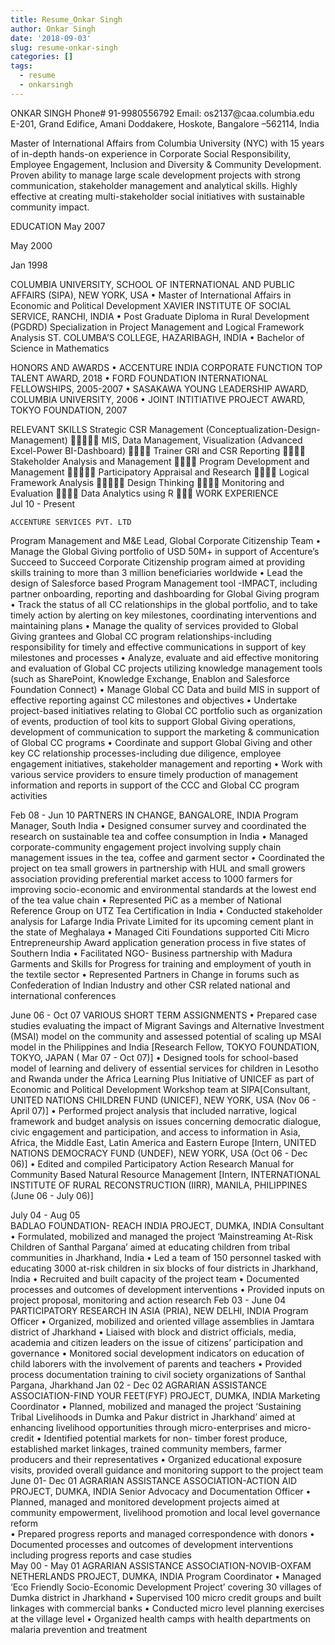 ```yaml
---
title: Resume_Onkar Singh
author: Onkar Singh
date: '2018-09-03'
slug: resume-onkar-singh
categories: []
tags:
  - resume
  - onkarsingh
---
```



ONKAR SINGH
Phone# 91-9980556792 Email: os2137@caa.columbia.edu
E-201, Grand Edifice, Amani Doddakere, Hoskote, Bangalore –562114, India

Master of International Affairs from Columbia University (NYC) with 15 years of in-depth hands-on experience in Corporate Social Responsibility, Employee Engagement, Inclusion and Diversity & Community Development. Proven ability to manage large scale development projects with strong communication, stakeholder management and analytical skills. Highly effective at creating multi-stakeholder social initiatives with sustainable community impact.

EDUCATION
May 2007

 May 2000


Jan 1998	

COLUMBIA UNIVERSITY, SCHOOL OF INTERNATIONAL AND PUBLIC AFFAIRS (SIPA), NEW YORK, USA
•	Master of International Affairs in Economic and Political Development
XAVIER INSTITUTE OF SOCIAL SERVICE, RANCHI, INDIA
•	 Post Graduate Diploma in Rural Development  (PGDRD) 
Specialization in Project Management and Logical Framework Analysis
ST. COLUMBA’S COLLEGE, HAZARIBAGH, INDIA 
•	Bachelor of Science in Mathematics
	
HONORS AND AWARDS
•	ACCENTURE INDIA CORPORATE FUNCTION TOP TALENT AWARD, 2018
•	FORD FOUNDATION INTERNATIONAL FELLOWSHIPS, 2005-2007
•	SASAKAWA YOUNG LEADERSHIP AWARD, COLUMBIA UNIVERSITY, 2006
•	JOINT INTITIATIVE PROJECT AWARD, TOKYO FOUNDATION, 2007

RELEVANT SKILLS
Strategic CSR Management
(Conceptualization-Design-Management)		MIS, Data Management, Visualization
(Advanced Excel-Power BI-Dashboard)	
Trainer GRI and CSR Reporting 		Stakeholder Analysis and Management	
Program Development and Management		Participatory Appraisal and Research	
Logical Framework Analysis
		Design Thinking	
Monitoring and Evaluation		Data Analytics using R	
WORK EXPERIENCE     
Jul 10 - Present















	ACCENTURE SERVICES PVT. LTD
Program Management and M&E Lead, Global Corporate Citizenship Team
•	Manage the Global Giving portfolio of USD 50M+ in support of Accenture’s Succeed to Succeed Corporate Citizenship program aimed at providing skills training to more than 3 million beneficiaries worldwide
•	Lead the design of Salesforce based Program Management tool -IMPACT, including partner onboarding, reporting and dashboarding for Global Giving program
•	 Track the status of all CC relationships in the global portfolio, and to take timely action by alerting on key milestones, coordinating interventions and maintaining plans
•	Manage the quality of services provided to Global Giving grantees and Global CC program relationships-including responsibility for timely and effective communications in support of key milestones and processes
•	 Analyze, evaluate and aid effective monitoring and evaluation of Global CC projects utilizing knowledge management tools  (such as SharePoint, Knowledge Exchange, Enablon and Salesforce Foundation Connect)
•	 Manage Global CC Data and build MIS in support of effective reporting against CC milestones and objectives
•	 Undertake project-based initiatives relating to Global CC portfolio such as organization of events, production of tool kits to support Global Giving operations, development of communication to support the marketing & communication of Global CC programs
•	 Coordinate and support Global Giving and other key CC relationship processes-including due diligence, employee engagement initiatives, stakeholder management and reporting
•	 Work with various service providers to ensure timely production of management information and reports in support of  the CCC and Global CC program activities

Feb 08 - Jun 10
	PARTNERS IN CHANGE, BANGALORE,  INDIA
Program Manager, South India
•	 Designed consumer survey and coordinated the research  on sustainable tea and coffee consumption in India
•	 Managed corporate-community engagement project involving supply chain management issues in the tea, coffee and garment sector
•	 Coordinated the project on tea small growers in partnership with HUL and small growers association providing preferential market access to 1000 farmers for improving socio-economic and environmental standards at the lowest end of the tea value chain
•	 Represented PiC as a member of  National Reference Group on UTZ Tea Certification in India
•	 Conducted stakeholder analysis for Lafarge India Private Limited for its upcoming cement plant in the state of Meghalaya
•	 Managed Citi Foundations supported Citi Micro Entrepreneurship Award application generation process in five states of Southern India
•	 Facilitated NGO- Business partnership with Madura Garments and Skills for Progress for training and employment of youth in the textile sector
•	Represented Partners in Change in forums such as Confederation of Indian Industry and other CSR related national and international conferences   

June 06 - Oct 07	VARIOUS SHORT TERM ASSIGNMENTS
•	 Prepared case studies evaluating the impact of Migrant Savings and Alternative Investment (MSAI) model on the community and assessed potential of scaling up MSAI model in the Philippines and India [Research Fellow, TOKYO FOUNDATION, TOKYO, JAPAN ( Mar 07 - Oct 07)]
•	 Designed tools for school-based model of learning and delivery of essential services for children in Lesotho  and Rwanda under the Africa Learning Plus Initiative of UNICEF as part of Economic and Political Development Workshop team at SIPA[Consultant, UNITED NATIONS CHILDREN FUND (UNICEF), NEW YORK, USA (Nov 06 - April 07)]
•	 Performed project analysis that included narrative, logical framework and budget analysis on issues concerning democratic dialogue, civic engagement and participation, and access to information in Asia, Africa, the Middle East, Latin America and Eastern Europe [Intern, UNITED NATIONS DEMOCRACY FUND (UNDEF), NEW YORK, USA (Oct  06 - Dec 06)]
•	Edited and compiled Participatory Action Research Manual  for Community Based Natural Resource Management [Intern, INTERNATIONAL INSTITUTE OF RURAL RECONSTRUCTION (IIRR), MANILA, PHILIPPINES (June 06  - July 06)]

 	

July 04 - Aug 05	
BADLAO FOUNDATION- REACH INDIA PROJECT, DUMKA, INDIA
   Consultant
•	 Formulated, mobilized and managed the project ‘Mainstreaming At-Risk Children of Santhal Pargana’ aimed at       educating children from tribal communities in Jharkhand, India 
•	 Led a team of 150 personnel tasked with educating 3000 at-risk children in six blocks of four districts in Jharkhand, India 
•	 Recruited and built capacity of the project team
•	 Documented processes and outcomes of development interventions
•	Provided inputs on project proposal, monitoring and action research
Feb 03 - June 04
	PARTICIPATORY RESEARCH IN ASIA (PRIA), NEW DELHI, INDIA
Program Officer
•	Organized, mobilized and oriented village assemblies  in Jamtara district of Jharkhand
•	 Liaised with block and district officials, media, academia and citizen leaders on the issue of citizens’ participation and governance
•	Monitored social development indicators on education of child laborers with the involvement of parents and teachers 
•	Provided process documentation training to civil society organizations of Santhal  Pargana, Jharkhand
Jan 02 - Dec 02
	AGRARIAN ASSISTANCE ASSOCIATION-FIND YOUR FEET(FYF) PROJECT, DUMKA, INDIA
Marketing Coordinator 
•	Planned, mobilized and managed the project ‘Sustaining Tribal Livelihoods in Dumka and Pakur district in Jharkhand’ 
     aimed at enhancing livelihood opportunities through micro-enterprises and micro-credit
•	 Identified potential markets for non- timber forest produce, established market linkages, trained community
     members, farmer producers  and their representatives
•	Organized educational exposure visits, provided overall guidance and monitoring support to the project team
June 01- Dec 01
	AGRARIAN ASSISTANCE ASSOCIATION-ACTION AID PROJECT, DUMKA, INDIA
Senior Advocacy and Documentation Officer
•	Planned, managed and monitored development projects aimed at community empowerment, livelihood promotion 
    and local level governance reform                                                                                         
•	Prepared progress reports and managed correspondence with  donors 
•	Documented processes and outcomes of development interventions including progress reports and case studies   
May 00 - May 01
	AGRARIAN ASSISTANCE ASSOCIATION-NOVIB-OXFAM NETHERLANDS PROJECT, DUMKA, INDIA
Program Coordinator
•	Managed 'Eco Friendly Socio-Economic Development Project' covering 30 villages of Dumka district in Jharkhand
•	Supervised 100 micro credit groups and built linkages with commercial banks
•	Conducted micro level planning exercises at the village level 
•	Organized health camps with  health departments on malaria  prevention and treatment

